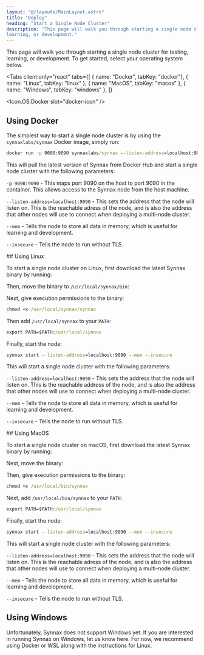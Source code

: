 ```yaml
---
layout: "@/layouts/MainLayout.astro"
title: "Deploy"
heading: "Start a Single Node Cluster"
description: "This page will walk you through starting a single node cluster for testing,
learning, or development."
---
```




This page will walk you through starting a single node cluster for testing, learning, or
development. To get started, select your operating system below.

<Tabs
    client:only="react"
    tabs={[
        { name: "Docker", tabKey: "docker"},
        { name: "Linux", tabKey: "linux" },
        { name: "MacOS", tabKey: "macos" },
        { name: "Windows", tabKey: "windows" },
    ]}
>
<Icon.OS.Docker slot="docker-icon" />
<Fragment slot="docker">
## Using Docker

The simplest way to start a single node cluster is by using the `synnaxlabs/synnax` Docker image,
simply run:

```cmd
docker run -p 9090:9090 synnaxlabs/synnax --listen-address=localhost:9090 --mem --insecure
```

This will pull the latest version of Synnax from Docker Hub and start a single node cluster with
the following parameters:

`-p 9090:9090` - This maps port 9090 on the host to port 9090 in the container. This allows
access to the Synnax node from the host machine.

`--listen-address=localhost:9090` - This sets the address that the node will listen on. This
is the reachable adress of the node, and is also the address that other nodes will use to
connect when deploying a multi-node cluster.

`--mem` - Tells the node to store all data in memory, which is useful for learning and
development.

`--insecure` - Tells the node to run without TLS.

</Fragment>
<Icon.OS.Linux slot="linux-icon" />
<Fragment slot="linux">
## Using Linux

To start a single node cluster on Linux, first download the latest Synnax binary
by running:

<SynnaxDownloadURL os="linux" />

Then, move the binary to `/usr/local/synnax/bin`:

<SynnaxMoveCommand os="linux" />

Next, give execution permissions to the binary:

```cmd
chmod +x /usr/local/synnax/synnax
```

Then add `/usr/local/synnax` to your `PATH`:

```cmd
export PATH=$PATH:/usr/local/synnax
```

Finally, start the node:

```cmd
synnax start --listen-address=localhost:9090 --mem --insecure
```

This will start a single node cluster with the following parameters:

`--listen-address=localhost:9090` - This sets the address that the node will listen on. This
is the reachable address of the node, and is also the address that other nodes will use to
connect when deploying a multi-node cluster.

`--mem` - Tells the node to store all data in memory, which is useful for learning and
development.

`--insecure` - Tells the node to run without TLS.

</Fragment>
<Icon.OS.MacOS slot="macos-icon" />
<Fragment slot="macos">
## Using MacOS

To start a single node cluster on macOS, first download the latest Synnax binary
by running:

<SynnaxDownloadURL os="macos" />

Next, move the binary:

<SynnaxMoveCommand os="macos" />

Then, give execution permissions to the binary:

```cmd
chmod +x /usr/local/bin/synnax
```

Next, add `/usr/local/bin/synnax` to your `PATH`:

```cmd
export PATH=$PATH:/usr/local/synnax
```

Finally, start the node:

```cmd
synnax start --listen-address=localhost:9090 --mem --insecure
```

This will start a single node cluster with the following parameters:

`--listen-address=localhost:9090` - This sets the address that the node will listen on. This
is the reachable adress of the node, and is also the address that other nodes will use to
connect when deploying a multi-node cluster.

`--mem` - Tells the node to store all data in memory, which is useful for learning and
development.

`--insecure` - Tells the node to run without TLS.

</Fragment>
<Icon.OS.Windows slot="windows-icon" />
<Fragment slot="windows">

## Using Windows

Unfortunately, Synnax does not support Windows yet. If you are interested in running Synnax on
Windows, let us know here. For now, we recommend using Docker or WSL along with the
instructions for Linux.

</Fragment>
</Tabs>
